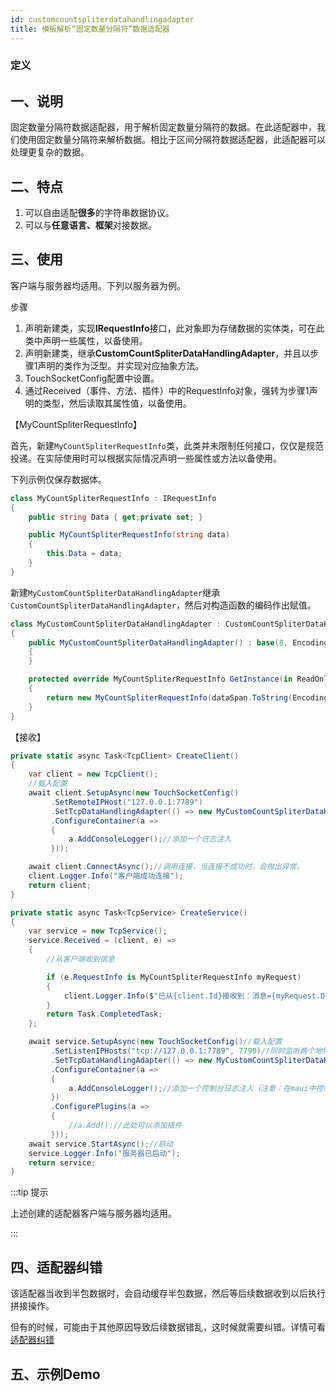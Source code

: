 ```yaml
---
id: customcountspliterdatahandlingadapter
title: 模板解析“固定数量分隔符”数据适配器
---
```



### 定义

<TouchSocketCoreDefinition />


## 一、说明

固定数量分隔符数据适配器，用于解析固定数量分隔符的数据。在此适配器中，我们使用固定数量分隔符来解析数据。相比于区间分隔符数据适配器，此适配器可以处理更复杂的数据。

<BilibiliCard title="用户适配器之固定数量分隔符适配器" link="https://www.bilibili.com/cheese/play/ep1522753" isPro="true"/>

## 二、特点

1. 可以自由适配**很多**的字符串数据协议。
2. 可以与**任意语言、框架**对接数据。


## 三、使用

客户端与服务器均适用。下列以服务器为例。

步骤

1. 声明新建类，实现**IRequestInfo**接口，此对象即为存储数据的实体类，可在此类中声明一些属性，以备使用。
2. 声明新建类，继承**CustomCountSpliterDataHandlingAdapter**，并且以步骤1声明的类作为泛型。并实现对应抽象方法。
3. TouchSocketConfig配置中设置。
4. 通过Received（事件、方法、插件）中的RequestInfo对象，强转为步骤1声明的类型，然后读取其属性值，以备使用。

【MyCountSpliterRequestInfo】

首先，新建`MyCountSpliterRequestInfo`类，此类并未限制任何接口，仅仅是规范投递。在实际使用时可以根据实际情况声明一些属性或方法以备使用。

下列示例仅保存数据体。

```csharp showLineNumbers
class MyCountSpliterRequestInfo : IRequestInfo
{
    public string Data { get;private set; }

    public MyCountSpliterRequestInfo(string data)
    {
        this.Data = data;
    }
}
```

新建`MyCustomCountSpliterDataHandlingAdapter`继承`CustomCountSpliterDataHandlingAdapter`，然后对构造函数的编码作出赋值。

```csharp showLineNumbers
class MyCustomCountSpliterDataHandlingAdapter : CustomCountSpliterDataHandlingAdapter<MyCountSpliterRequestInfo>
{
    public MyCustomCountSpliterDataHandlingAdapter() : base(8, Encoding.UTF8.GetBytes("#"))
    {
    }

    protected override MyCountSpliterRequestInfo GetInstance(in ReadOnlySpan<byte> dataSpan)
    {
        return new MyCountSpliterRequestInfo(dataSpan.ToString(Encoding.UTF8));
    }
}
```

【接收】

```csharp showLineNumbers
private static async Task<TcpClient> CreateClient()
{
    var client = new TcpClient();
    //载入配置
    await client.SetupAsync(new TouchSocketConfig()
         .SetRemoteIPHost("127.0.0.1:7789")
         .SetTcpDataHandlingAdapter(() => new MyCustomCountSpliterDataHandlingAdapter())
         .ConfigureContainer(a =>
         {
             a.AddConsoleLogger();//添加一个日志注入
         }));

    await client.ConnectAsync();//调用连接，当连接不成功时，会抛出异常。
    client.Logger.Info("客户端成功连接");
    return client;
}

private static async Task<TcpService> CreateService()
{
    var service = new TcpService();
    service.Received = (client, e) =>
    {
        //从客户端收到信息

        if (e.RequestInfo is MyCountSpliterRequestInfo myRequest)
        {
            client.Logger.Info($"已从{client.Id}接收到：消息={myRequest.Data}");
        }
        return Task.CompletedTask;
    };

    await service.SetupAsync(new TouchSocketConfig()//载入配置
         .SetListenIPHosts("tcp://127.0.0.1:7789", 7790)//同时监听两个地址
         .SetTcpDataHandlingAdapter(() => new MyCustomCountSpliterDataHandlingAdapter())
         .ConfigureContainer(a =>
         {
             a.AddConsoleLogger();//添加一个控制台日志注入（注意：在maui中控制台日志不可用）
         })
         .ConfigurePlugins(a =>
         {
             //a.Add();//此处可以添加插件
         }));
    await service.StartAsync();//启动
    service.Logger.Info("服务器已启动");
    return service;
}
```

:::tip 提示

上述创建的适配器客户端与服务器均适用。

:::  

## 四、适配器纠错

该适配器当收到半包数据时，会自动缓存半包数据，然后等后续数据收到以后执行拼接操作。

但有的时候，可能由于其他原因导致后续数据错乱，这时候就需要纠错。详情可看[适配器纠错](./adaptererrorcorrection.mdx)


## 五、示例Demo

<CardLink link="https://gitee.com/RRQM_Home/TouchSocket/tree/master/examples/Adapter/CustomCountSpliterDataHandlingAdapterConsoleApp"/>